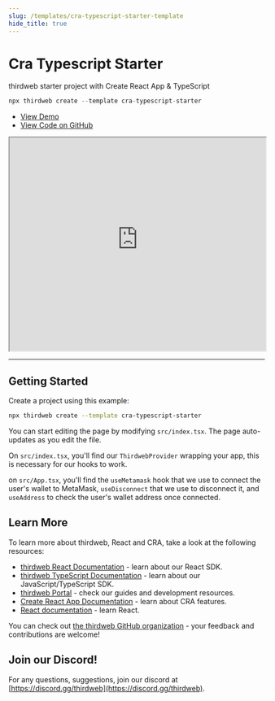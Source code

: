 ```yaml
---
slug: /templates/cra-typescript-starter-template
hide_title: true
---
```


# Cra Typescript Starter

thirdweb starter project with Create React App & TypeScript

```jsx
npx thirdweb create --template cra-typescript-starter
```

<ul>
  <li>
    <a href="https://cra-typescript-starter.thirdweb-example.com">View Demo</a>
  </li>
  <li>
    <a href="https://github.com/thirdweb-example/cra-typescript-starter">
      View Code on GitHub
    </a>
  </li>
</ul>

<iframe
  src="https://cra-typescript-starter.thirdweb-example.com"
  title="cra-typescript-starter"
  width="100%"
  height="420px"
  scrolling="yes"
  style={{
    marginBottom: 32,
    borderRadius: 16,
    border: "1px solid rgba(255,255,255,0.2)",
  }}
></iframe>

---

## Getting Started

Create a project using this example:

```bash
npx thirdweb create --template cra-typescript-starter
```

You can start editing the page by modifying `src/index.tsx`. The page auto-updates as you edit the file.

On `src/index.tsx`, you'll find our `ThirdwebProvider` wrapping your app, this is necessary for our hooks to work.

on `src/App.tsx`, you'll find the `useMetamask` hook that we use to connect the user's wallet to MetaMask, `useDisconnect` that we use to disconnect it, and `useAddress` to check the user's wallet address once connected.

## Learn More

To learn more about thirdweb, React and CRA, take a look at the following resources:

- [thirdweb React Documentation](https://docs.thirdweb.com/react) - learn about our React SDK.
- [thirdweb TypeScript Documentation](https://docs.thirdweb.com/react) - learn about our JavaScript/TypeScript SDK.
- [thirdweb Portal](https://docs.thirdweb.com/react) - check our guides and development resources.
- [Create React App Documentation](https://facebook.github.io/create-react-app/docs/getting-started) - learn about CRA features.
- [React documentation](https://reactjs.org/) - learn React.

You can check out [the thirdweb GitHub organization](https://github.com/thirdweb-dev) - your feedback and contributions are welcome!

## Join our Discord!

For any questions, suggestions, join our discord at [https://discord.gg/thirdweb](https://discord.gg/thirdweb).

